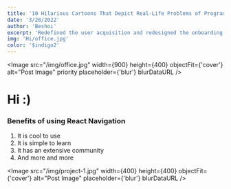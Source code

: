 ```yaml
---
title: '10 Hilarious Cartoons That Depict Real-Life Problems of Programmers'
date: '3/28/2022'
author: 'Beshoi'
excerpt: 'Redefined the user acquisition and redesigned the onboarding experience, all within 3 working weeks.'
img: 'Hi/office.jpg'
color: '$indigo2'
---
```



<Meta />

<Image
  src="/img/office.jpg"
  width={900}
  height={400}
  objectFit={'cover'}
  alt="Post Image"
  priority
  placeholder={'blur'}
  blurDataURL
/>

# Hi :)

### Benefits of using React Navigation

1. It is cool to use
2. It is simple to learn
3. It has an extensive community
4. And more and more

<Image
  src="/img/project-1.jpg"
  width={400}
  height={400}
  objectFit={'cover'}
  alt="Post Image"
  placeholder={'blur'}
  blurDataURL
/>
